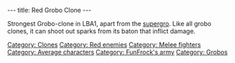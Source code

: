 ---
title: Red Grobo Clone
---

{{Enemy|
Name=Yellow Grobo Clone|
Image=Red_grobo_clone.JPG‎|
Level=Red|
Reaction=Moves sideways|
Recovery=0.7 seconds|
Rate=2 seconds|
Damage=Medium|
Range=Melee|
Speed=}}

Strongest Grobo-clone in LBA1, apart from the [[supergro]]. Like all grobo clones, it can shoot out sparks from its baton that inflict damage. 

[[Category: Clones]]
[[Category: Red enemies]]
[[Category: Melee fighters]]
[[Category: Average characters]]
[[Category: FunFrock's army]]
[[Category: Grobos]]